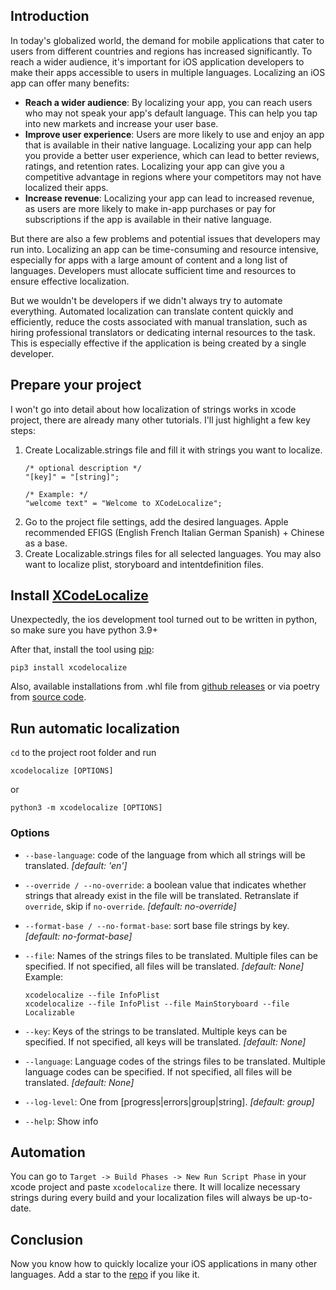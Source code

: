 ## Introduction  

In today's globalized world, the demand for mobile applications that cater to users from different countries and regions has increased significantly. To reach a wider audience, it's important for iOS application developers to make their apps accessible to users in multiple languages. Localizing an iOS app can offer many benefits:

- **Reach a wider audience**: By localizing your app, you can reach users who may not speak your app's default language. This can help you tap into new markets and increase your user base.
- **Improve user experience**: Users are more likely to use and enjoy an app that is available in their native language. Localizing your app can help you provide a better user experience, which can lead to better reviews, ratings, and retention rates. Localizing your app can give you a competitive advantage in regions where your competitors may not have localized their apps.
- **Increase revenue**: Localizing your app can lead to increased revenue, as users are more likely to make in-app purchases or pay for subscriptions if the app is available in their native language.

But there are also a few problems and potential issues that developers may run into. Localizing an app can be time-consuming and resource intensive, especially for apps with a large amount of content and a long list of languages. Developers must allocate sufficient time and resources to ensure effective localization.

But we wouldn't be developers if we didn't always try to automate everything. Automated localization can translate content quickly and efficiently, reduce the costs associated with manual translation, such as hiring professional translators or dedicating internal resources to the task. This is especially effective if the application is being created by a single developer.

## Prepare your project

I won't go into detail about how localization of strings works in xcode project, there are already many other tutorials. I'll just highlight a few key steps:

1.  Create Localizable.strings file and fill it with strings you want to localize.
    ```
    /* optional description */
    "[key]" = "[string]";
    
    /* Example: */
    "welcome text" = "Welcome to XCodeLocalize";
    ```
2.  Go to the project file settings, add the desired languages. Apple recommended EFIGS (English French Italian German Spanish) + Chinese as a base.
3.  Create Localizable.strings files for all selected languages. You may also want to localize plist, storyboard and intentdefinition files.

## Install [XCodeLocalize](https://github.com/MarkParker5/XCodeLocalize)

Unexpectedly, the ios development tool turned out to be written in python, so make sure you have python 3.9+

After that, install the tool using [pip](https://pypi.org/project/xcodelocalize/):

```shell
pip3 install xcodelocalize 
```

Also, available installations from .whl file from [github releases](https://github.com/MarkParker5/XCodeLocalize/releases/latest) or via poetry from [source code](https://github.com/MarkParker5/XCodeLocalize).

## Run automatic localization

`cd` to the project root folder and run

```shell
xcodelocalize [OPTIONS]
```

or

```shell
python3 -m xcodelocalize [OPTIONS]
```

### Options

-   `--base-language`: code of the language from which all strings will be translated. _[default: 'en']_
-   `--override / --no-override`: a boolean value that indicates whether strings that already exist in the file will be translated. Retranslate if `override`, skip if `no-override`. _[default: no-override]_
-   `--format-base / --no-format-base`: sort base file strings by key. _[default: no-format-base]_
-   `--file`: Names of the strings files to be translated. Multiple files can be specified. If not specified, all files will be translated. _[default: None]_
    Example:
    ```shell
    xcodelocalize --file InfoPlist
    xcodelocalize --file InfoPlist --file MainStoryboard --file Localizable 
    ```

-   `--key`: Keys of the strings to be translated. Multiple keys can be specified. If not specified, all keys will be translated. _[default: None]_
-   `--language`: Language codes of the strings files to be translated. Multiple language codes can be specified. If not specified, all files will be translated. _[default: None]_
-   `--log-level`: One from [progress|errors|group|string]. _[default: group]_
-   `--help`: Show info

## Automation

You can go to `Target -> Build Phases -> New Run Script Phase` in your xcode project and paste `xcodelocalize` there. It will localize necessary strings during every build and your localization files will always be up-to-date.

## Conclusion

Now you know how to quickly localize your iOS applications in many other languages. Add a star to the [repo](https://github.com/MarkParker5/XCodeLocalize) if you like it.